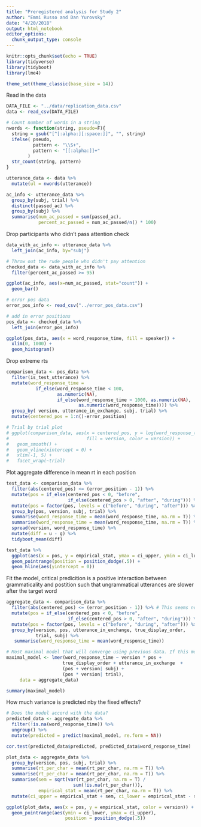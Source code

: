 ```yaml
---
title: "Preregistered analysis for Study 2"
author: "Emmi Russo and Dan Yurovsky"
date: "4/20/2018"
output: html_notebook
editor_options: 
  chunk_output_type: console
---
```


```r
knitr::opts_chunk$set(echo = TRUE)
library(tidyverse)
library(tidyboot)
library(lme4)

theme_set(theme_classic(base_size = 14))
```

Read in the data
```r
DATA_FILE <- "../data/replication_data.csv"
data <- read_csv(DATA_FILE)

# Count number of words in a string
nwords <- function(string, pseudo=F){
  string = gsub("[^[:alpha:][:space:]]", "", string)
  ifelse( pseudo, 
          pattern <- "\\S+", 
          pattern <- "[[:alpha:]]+" 
        )
  str_count(string, pattern)
}

utterance_data <- data %>%
  mutate(ul = nwords(utterance))

ac_info <- utterance_data %>%
  group_by(subj, trial) %>%
  distinct(passed_ac) %>%
  group_by(subj) %>%
  summarise(num_ac_passed = sum(passed_ac), 
            percent_ac_passed = num_ac_passed/n() * 100)
```

Drop participants who didn't pass attention check
```r
data_with_ac_info <- utterance_data %>%
  left_join(ac_info, by="subj")

# Throw out the rude people who didn't pay attention
checked_data <- data_with_ac_info %>%
  filter(percent_ac_passed >= 95)

ggplot(ac_info, aes(x=num_ac_passed, stat="count")) +
  geom_bar()

# error pos data
error_pos_info <- read_csv("../error_pos_data.csv")

# add in error positions
pos_data <- checked_data %>%
  left_join(error_pos_info)

ggplot(pos_data, aes(x = word_response_time, fill = speaker)) +
  xlim(0, 1000) +
  geom_histogram()
```

Drop extreme rts
```r
comparison_data <- pos_data %>%
  filter(is_test_utterance) %>%
  mutate(word_response_time = 
           if_else(word_response_time < 100, 
                   as.numeric(NA), 
                   if_else(word_response_time > 1000, as.numeric(NA),
                           as.numeric(word_response_time)))) %>%
  group_by( version, utterance_in_exchange, subj, trial) %>%
  mutate(centered_pos = 1:n()-error_position)

# Trial by trial plot
# ggplot(comparison_data, aes(x = centered_pos, y = log(word_response_time), 
#                             fill = version, color = version)) +
#   geom_smooth() +
#   geom_vline(xintercept = 0) +
#   xlim(-1, 5) +
#   facet_wrap(~trial)
```

Plot aggregate difference in mean rt in each position
```r
test_data <- comparison_data %>%
  filter(abs(centered_pos) <= (error_position - 1)) %>%
  mutate(pos = if_else(centered_pos < 0, "before",
                       if_else(centered_pos > 0, "after", "during"))) %>%
  mutate(pos = factor(pos, levels = c("before", "during", "after"))) %>%
  group_by(pos, version, subj, trial) %>%
  summarise(word_response_time = mean(word_response_time, na.rm = T)) %>%
  summarise(word_response_time = mean(word_response_time, na.rm = T)) %>%
  spread(version, word_response_time) %>%
  mutate(diff = u - g) %>%
  tidyboot_mean(diff)

test_data %>%
  ggplot(aes(x = pos, y = empirical_stat, ymax = ci_upper, ymin = ci_lower)) + 
  geom_pointrange(position = position_dodge(.5)) + 
  geom_hline(aes(yintercept = 0))
```

Fit the model, critical predicition is a positive interaction between grammaticality and postition such that ungrammatical utterances are slower after the target word
```r
aggregate_data <- comparison_data %>%
  filter(abs(centered_pos) <= (error_position - 1)) %>% # This seems not to matter
  mutate(pos = if_else(centered_pos < 0, "before",
                       if_else(centered_pos > 0, "after", "during"))) %>%
  mutate(pos = factor(pos, levels = c("before", "during", "after"))) %>%
  group_by(version, pos, utterance_in_exchange, true_display_order, 
           trial, subj) %>%
   summarise(word_response_time = mean(word_response_time))

# Most maximal model that will converge using previous data. If this model does not converge, we will prioritize keeping the pos * version interaction in trial given the variability across trials
maximal_model <- lmer(word_response_time ~ version * pos + 
                     true_display_order + utterance_in_exchange  +
                     (pos + version| subj) + 
                     (pos * version| trial), 
     data = aggregate_data) 

summary(maximal_model)
```

How much variance is predicted nby the fixed effects?
```r

# Does the model accord with the data?
predicted_data <- aggregate_data %>%
  filter(!is.na(word_response_time)) %>%
  ungroup() %>%
  mutate(predicted = predict(maximal_model, re.form = NA))

cor.test(predicted_data$predicted, predicted_data$word_response_time)

plot_data <- aggregate_data %>%
  group_by(version, pos, subj, trial) %>%
  summarise(rt_per_char = mean(rt_per_char, na.rm = T)) %>%
  summarise(rt_per_char = mean(rt_per_char, na.rm = T)) %>%
  summarise(sem = sqrt(var(rt_per_char, na.rm = T) / 
                         sum(!is.na(rt_per_char))),
            empirical_stat = mean(rt_per_char, na.rm = T)) %>%
  mutate(ci_upper = empirical_stat + sem, ci_lower = empirical_stat - sem)

ggplot(plot_data, aes(x = pos, y = empirical_stat, color = version)) +
  geom_pointrange(aes(ymin = ci_lower, ymax = ci_upper), 
                      position = position_dodge(.5))
```